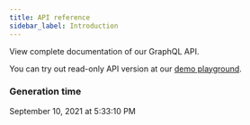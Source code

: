 ```yaml
---
title: API reference
sidebar_label: Introduction
---
```


View complete documentation of our GraphQL API.

You can try out read-only API version at our [demo playground](https://demo.saleor.io/graphql/). 


### Generation time
[comment]: # (generated-date-time)
September 10, 2021 at 5:33:10 PM
